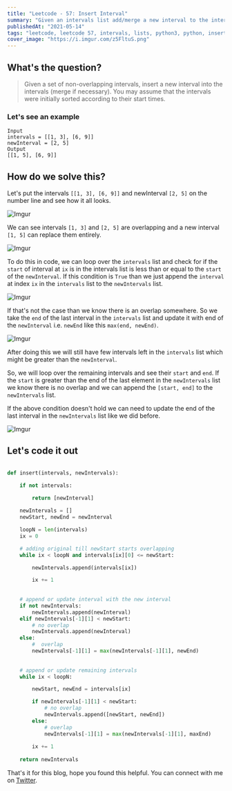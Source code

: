 ```yaml
---
title: "Leetcode - 57: Insert Interval"
summary: "Given an intervals list add/merge a new interval to the intervals list."
publishedAt: "2021-05-14"
tags: "leetcode, leetcode 57, intervals, lists, python3, python, insert interval, programming, dsa, algorithm, coding, interviews"
cover_image: "https://i.imgur.com/z5FltuS.png"
---
```


## What's the question?

<blockquote>
  Given a set of non-overlapping intervals, insert a new interval into the
  intervals (merge if necessary). You may assume that the intervals were
  initially sorted according to their start times.
</blockquote>


### Let's see an example

```dart:example
Input
intervals = [[1, 3], [6, 9]]
newInterval = [2, 5]
Output
[[1, 5], [6, 9]]
```

## How do we solve this?

Let's put the intervals `[[1, 3], [6, 9]]` and newInterval `[2, 5]` on the number line and see how it all looks.

![Imgur](https://i.imgur.com/jtFT8P3.png)

We can see intervals `[1, 3]` and `[2, 5]` are overlapping and a new interval `[1, 5]` can replace them entirely.

![Imgur](https://i.imgur.com/R5NQjMn.png)


To do this in code, we can loop over the `intervals` list and check for if the `start` of interval at `ix` is in the intervals list is less than or equal to the `start` of the `newInterval`. If this condition is `True` than we just append the `interval` at index `ix` in the `intervals` list to the `newIntervals` list.

![Imgur](https://i.imgur.com/QMgPjU5.png)


If that's not the case than we know there is an overlap somewhere. So we take the `end` of the last interval in the `intervals` list and update it with end of the `newInterval` i.e. `newEnd` like this `max(end, newEnd)`.

![Imgur](https://i.imgur.com/EEcjfz4.png)


After doing this we will still have few intervals left in the `intervals` list which might be greater than the `newInterval`.

So, we will loop over the remaining intervals and see their `start` and `end`. If the `start` is greater than the end of the last element in the `newIntervals` list we know there is no overlap and we can append the `[start, end]` to the `newIntervals` list.

If the above condition doesn't hold we can need to update the end of the last interval in the `newIntervals` list like we did before.

![Imgur](https://i.imgur.com/pWFI1qS.png)


## Let's code it out

```dart:insert_interval.py

def insert(intervals, newIntervals):

    if not intervals:

        return [newInterval]
    
    newIntervals = []
    newStart, newEnd = newInterval

    loopN = len(intervals)
    ix = 0

    # adding original till newStart starts overlapping
    while ix < loopN and intervals[ix][0] <= newStart:

        newIntervals.append(intervals[ix])

        ix += 1
    
    
    # append or update interval with the new interval
    if not newIntervals:
        newIntervals.append(newInterval)
    elif newIntervals[-1][1] < newStart:
        # no overlap
        newIntervals.append(newInterval)
    else:
        #  overlap
        newIntervals[-1][1] = max(newIntervals[-1][1], newEnd)
    
    
    # append or update remaining intervals
    while ix < loopN:

        newStart, newEnd = intervals[ix]

        if newIntervals[-1][1] < newStart:
            # no overlap
            newIntervals.append([newStart, newEnd])
        else:
            # overlap
            newIntervals[-1][1] = max(newIntervals[-1][1], maxEnd)
        
        ix += 1
    
    return newIntervals

```

That's it for this blog, hope you found this helpful. You can connect with me on <a target="_blank" href="https://twitter.com/saglanivatsal">Twitter</a>.

